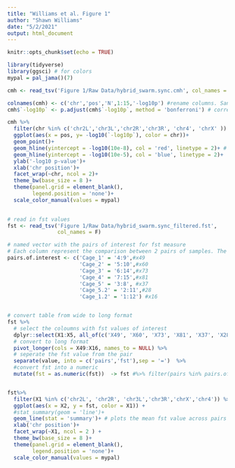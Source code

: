 ```yaml
---
title: "Williams et al. Figure 1"
author: "Shawn Williams"
date: "5/2/2021"
output: html_document
---
```


```r
knitr::opts_chunk$set(echo = TRUE)
```

```r
library(tidyverse)
library(ggsci) # for colors 
mypal = pal_jama()(7)
```

```r
cmh <- read_tsv('Figure 1/Raw Data/hybrid_swarm.sync.cmh', col_names = F)

colnames(cmh) <- c('chr','pos','N',1:15,'-log10p') #rename columns. Sanple order is preserved from the merged bam
cmh$`-log10p` <- p.adjust(cmh$`-log10p`, method = 'bonferroni') # correct the pvalues 

cmh %>%
  filter(chr %in% c('chr2L','chr3L','chr2R','chr3R', 'chr4', 'chrX' )) %>%
  ggplot(aes(x = pos, y= -log10(`-log10p`), color = chr))+
  geom_point()+
  geom_hline(yintercept = -log10(10e-8), col = 'red', linetype = 2)+ # add line to denote 10e-8 cuttoff 
  geom_hline(yintercept = -log10(10e-5), col = 'blue', linetype = 2)+
  ylab('-log10 p-value')+
  xlab('chr position')+
  facet_wrap(~chr, ncol = 2)+
  theme_bw(base_size = 8 )+
  theme(panel.grid = element_blank(),
        legend.position = 'none')+
  scale_color_manual(values = mypal)
  
```


```r
# read in fst values 
fst <- read_tsv('Figure 1/Raw Data/hybrid_swarm.sync_filtered.fst',
                col_names = F)

# named vector with the pairs of interest for fst measure
# Each column represent the comparison between 2 pairs of samples. The ones in the named list are the ones that are of interest
pairs.of.interest <- c('Cage_1' = '4:9',#x49
                       'Cage_2' = '5:10',#x60
                       'Cage_3' = '6:14',#x73
                       'Cage_4' = '7:15',#x81
                       'Cage_5' = '3:8', #x37
                       'Cage_5.2' = '2:11',#28
                       'Cage_1.2' = '1:12') #x16


# convert table from wide to long format 
fst %>%
  # select the coloumns with fst values of interest
  dplyr::select(X1:X5, all_of(c('X49', 'X60', 'X73', 'X81', 'X37', 'X28', 'X16'))) %>%
  # convert to long format
  pivot_longer(cols = X49:X16, names_to = NULL) %>%
  # seperate the fst value from the pair 
  separate(value, into = c('pairs','fst'),sep = '=')  %>%
  #convert fst into a numeric
  mutate(fst = as.numeric(fst))  -> fst #%>% filter(pairs %in% pairs.of.interest )


fst%>%
  filter(X1 %in% c('chr2L', 'chr2R', 'chr3L','chr3R','chrX','chr4')) %>% # keep standard chromosomes
  ggplot(aes(x = X2, y = fst, color = X1)) +
  #stat_summary(geom = 'line')+
  geom_line(stat = 'summary')+ # plots the mean fst value across pairs 
  xlab('chr position')+
  facet_wrap(~X1, ncol = 2 ) +  
  theme_bw(base_size = 8 )+
  theme(panel.grid = element_blank(),
        legend.position = 'none')+
  scale_color_manual(values = mypal)

```
